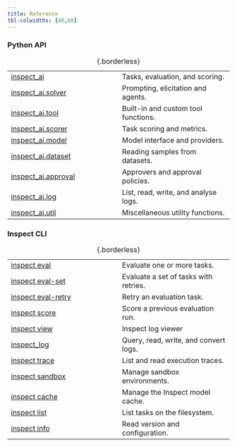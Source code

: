 ```yaml
---
title: Reference
tbl-colwidths: [40,60]
---
```


### Python API

|  |  |
|----|----|
| [inspect_ai](inspect_ai.qmd) | Tasks, evaluation, and scoring. |
| [inspect_ai.solver](inspect_ai.solver.qmd) | Prompting, elicitation and agents. |
| [inspect_ai.tool](inspect_ai.tool.qmd) | Built-in and custom tool functions. |
| [inspect_ai.scorer](inspect_ai.scorer.qmd) | Task scoring and metrics. |
| [inspect_ai.model](inspect_ai.model.qmd) | Model interface and providers. |
| [inspect_ai.dataset](inspect_ai.dataset.qmd) | Reading samples from datasets. |
| [inspect_ai.approval](inspect_ai.approval.qmd) | Approvers and approval policies. |
| [inspect_ai.log](inspect_ai.log.qmd) | List, read, write, and analyse logs. |
| [inspect_ai.util](inspect_ai.util.qmd) | Miscellaneous utility functions. |

: {.borderless}

### Inspect CLI

|  |  |
|------------------------------------|------------------------------------|
| [inspect eval](inspect_eval.qmd) | Evaluate one or more tasks. |
| [inspect eval-set](inspect_eval-set.qmd) | Evaluate a set of tasks with retries. |
| [inspect eval-retry](inspect_eval-retry.qmd) | Retry an evaluation task. |
| [inspect score](inspect_score.qmd) | Score a previous evaluation run. |
| [inspect view](inspect_view.qmd) | Inspect log viewer |
| [inspect_log](inspect_log.qmd) | Query, read, write, and convert logs. |
| [inspect trace](inspect_trace.qmd) | List and read execution traces. |
| [inspect sandbox](inspect_sandbox.qmd) | Manage sandbox environments. |
| [inspect cache](inspect_cache.qmd) | Manage the Inspect model cache. |
| [inspect list](inspect_list.qmd) | List tasks on the filesystem. |
| [inspect info](inspect_info.qmd) | Read version and configuration. |

: {.borderless}